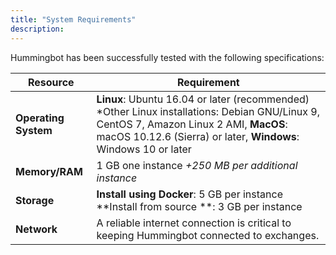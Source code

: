 ```yaml
---
title: "System Requirements"
description: 
---
```


Hummingbot has been successfully tested with the following specifications:

Resource | Requirement
---|---
**Operating System** |   **Linux**: Ubuntu 16.04 or later (recommended) *Other Linux installations: Debian GNU/Linux 9, CentOS 7, Amazon Linux 2 AMI, **MacOS**: macOS 10.12.6 (Sierra) or later, **Windows**: Windows 10 or later 
**Memory/RAM** | 1 GB one instance *+250 MB per additional instance*
**Storage** | **Install using Docker**: 5 GB per instance **Install from source **: 3 GB per instance
**Network** | A reliable internet connection is critical to keeping Hummingbot connected to exchanges.
